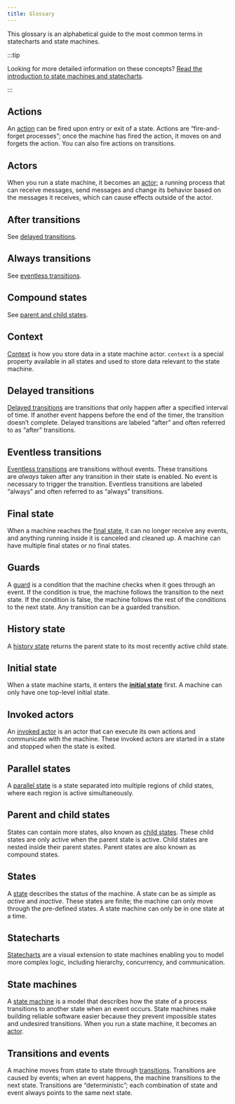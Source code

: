 ```yaml
---
title: Glossary
---
```


This glossary is an alphabetical guide to the most common terms in statecharts and state machines.

:::tip

Looking for more detailed information on these concepts? [Read the introduction to state machines and statecharts](state-machines-and-statecharts.mdx).

:::

## Actions

An [action](actions.mdx) can be fired upon entry or exit of a state. Actions are “fire-and-forget processes”; once the machine has fired the action, it moves on and forgets the action. You can also fire actions on transitions.

## Actors

When you run a state machine, it becomes an [actor](actors.mdx); a running process that can receive messages, send messages and change its behavior based on the messages it receives, which can cause effects outside of the actor.

## After transitions

See [delayed transitions](/#delayed-transitions).

## Always transitions

See [eventless transitions](/#eventless-transitions).

## Compound states

See [parent and child states](/#parent-and-child-states).

## Context

[Context](context.mdx) is how you store data in a state machine actor. `context` is a special property available in all states and used to store data relevant to the state machine.

## Delayed transitions

[Delayed transitions](delayed-transitions.mdx) are transitions that only happen after a specified interval of time. If another event happens before the end of the timer, the transition doesn’t complete. Delayed transitions are labeled “after” and often referred to as “after” transitions.

## Eventless transitions

[Eventless transitions](eventless-transitions.mdx) are transitions without events. These transitions are *always* taken after any transition in their state is enabled. No event is necessary to trigger the transition. Eventless transitions are labeled “always” and often referred to as “always” transitions.

## Final state

When a machine reaches the [final state](final-states.mdx), it can no longer receive any events, and anything running inside it is canceled and cleaned up. A machine can have multiple final states or no final states.

## Guards

A [guard](guards.mdx) is a condition that the machine checks when it goes through an event. If the condition is true, the machine follows the transition to the next state. If the condition is false, the machine follows the rest of the conditions to the next state. Any transition can be a guarded transition.

## History state

A [history state](history-states.mdx) returns the parent state to its most recently active child state.

## Initial state

When a state machine starts, it enters the [**initial state**](initial-states.mdx) first. A machine can only have one top-level initial state.

## Invoked actors

An [invoked actor](actors.mdx) is an actor that can execute its own actions and communicate with the machine. These invoked actors are started in a state and stopped when the state is exited.

## Parallel states

A [parallel state](parallel-states.mdx) is a state separated into multiple regions of child states, where each region is active simultaneously.

## Parent and child states

States can contain more states, also known as [child states](parent-states.mdx). These child states are only active when the parent state is active. Child states are nested inside their parent states. Parent states are also known as compound states.

## States

A [state](states.mdx) describes the status of the machine. A state can be as simple as _active_ and _inactive_. These states are finite; the machine can only move through the pre-defined states. A state machine can only be in one state at a time.

## Statecharts

[Statecharts](state-machines-and-statecharts.mdx) are a visual extension to state machines enabling you to model more complex logic, including hierarchy, concurrency, and communication.

## State machines

A [state machine](state-machines-and-statecharts.mdx) is a model that describes how the state of a process transitions to another state when an event occurs. State machines make building reliable software easier because they prevent impossible states and undesired transitions. When you run a state machine, it becomes an [actor](actors.mdx).

## Transitions and events

A machine moves from state to state through [transitions](transitions.mdx). Transitions are caused by events; when an event happens, the machine transitions to the next state. Transitions are “deterministic”; each combination of state and event always points to the same next state.
